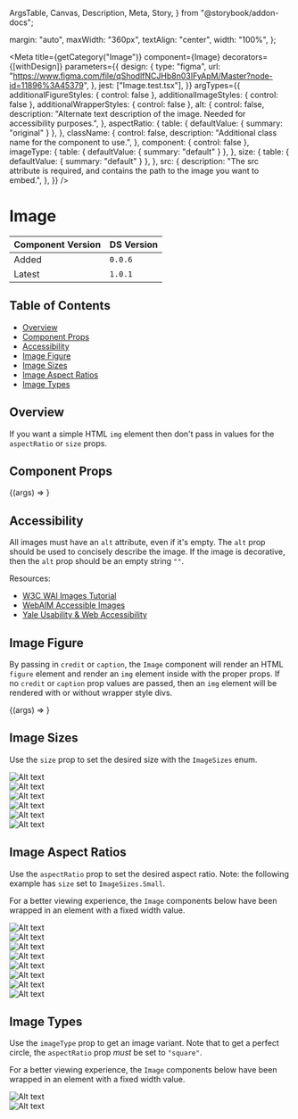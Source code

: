   ArgsTable,
  Canvas,
  Description,
  Meta,
  Story,
} from "@storybook/addon-docs";


  margin: "auto",
  maxWidth: "360px",
  textAlign: "center",
  width: "100%",
};

<Meta
  title={getCategory("Image")}
  component={Image}
  decorators={[withDesign]}
  parameters={{
    design: {
      type: "figma",
      url: "https://www.figma.com/file/qShodlfNCJHb8n03IFyApM/Master?node-id=11896%3A45379",
    },
    jest: ["Image.test.tsx"],
  }}
  argTypes={{
    additionalFigureStyles: { control: false },
    additionalImageStyles: { control: false },
    additionalWrapperStyles: { control: false },
    alt: {
      control: false,
      description:
        "Alternate text description of the image. Needed for accessibility purposes.",
    },
    aspectRatio: {
      table: { defaultValue: { summary: "original" } },
    },
    className: {
      control: false,
      description: "Additional class name for the component to use.",
    },
    component: { control: false },
    imageType: {
      table: { defaultValue: { summary: "default" } },
    },
    size: {
      table: { defaultValue: { summary: "default" } },
    },
    src: {
      description:
        "The src attribute is required, and contains the path to the image you want to embed.",
    },
  }}
/>

# Image

| Component Version | DS Version |
| ----------------- | ---------- |
| Added             | `0.0.6`    |
| Latest            | `1.0.1`    |

## Table of Contents

- [Overview](#overview)
- [Component Props](#component-props)
- [Accessibility](#accessibility)
- [Image Figure](#image-figure)
- [Image Sizes](#image-sizes)
- [Image Aspect Ratios](#image-aspect-ratios)
- [Image Types](#image-types)

## Overview

<Description of={Image} />

If you want a simple HTML `img` element then don't pass in values for the
`aspectRatio` or `size` props.

## Component Props

<Canvas>
  <Story
    name="Image with Controls"
    args={{
      additionalFigureStyles: undefined,
      additionalImageStyles: undefined,
      additionalWrapperStyles: undefined,
      alt: "Alt text",
      aspectRatio: "twoByOne",
      caption: "Image caption",
      className: undefined,
      component: undefined,
      credit: "Image credit",
      imageType: "default",
      size: "medium",
      src: "https://placeimg.com/400/300/animals",
    }}
  >
    {(args) => <Image {...args} />}
  </Story>
</Canvas>

<ArgsTable story="Image with Controls" />

## Accessibility

All images must have an `alt` attribute, even if it's empty. The `alt` prop should
be used to concisely describe the image. If the image is decorative, then the
`alt` prop should be an empty string `""`.

Resources:

- [W3C WAI Images Tutorial](https://www.w3.org/WAI/tutorials/images/)
- [WebAIM Accessible Images](https://webaim.org/techniques/images/)
- [Yale Usability & Web Accessibility](https://usability.yale.edu/web-accessibility/articles/images)

## Image Figure

By passing in `credit` or `caption`, the `Image` component will
render an HTML `figure` element and render an `img` element inside with the
proper props. If no `credit` or `caption` prop values are passed,
then an `img` element will be rendered with or without wrapper style divs.

<Canvas>
  <Story
    name="Figure and figcaption"
    args={{
      alt: "Alt text",
      aspectRatio: "threeByTwo",
      caption: "Image caption",
      credit: "Image credit",
      imageType: "default",
      size: "medium",
      src: "https://placeimg.com/400/300/animals",
    }}
    argTypes={{
      aspectRatio: { table: { disable: true } },
      caption: { table: { disable: true } },
      credit: { table: { disable: true } },
      imageType: { table: { disable: true } },
      size: { table: { disable: true } },
      src: { table: { disable: true } },
    }}
  >
    {(args) => <Image {...args} />}
  </Story>
</Canvas>

## Image Sizes

Use the `size` prop to set the desired size with the `ImageSizes` enum.

<Canvas>
  <Story name="Image Sizes">
    <SimpleGrid columns={1}>
      <div style={{ textAlign: "center" }}>
        <Heading id="ExtraExtraSmall" level="four" text="xxsmall" />
        <Image
          alt="Alt text"
          caption="64px"
          size="xxsmall"
          src="https://placeimg.com/400/300/animals"
        />
      </div>
      <div style={{ textAlign: "center" }}>
        <Heading id="ExtraSmall" level="four" text="xsmall" />
        <Image
          alt="Alt text"
          caption="96px"
          size="xsmall"
          src="https://placeimg.com/400/300/animals"
        />
      </div>
      <div style={{ textAlign: "center" }}>
        <Heading id="Small" level="four" text="small" />
        <Image
          alt="Alt text"
          caption="165px"
          size="small"
          src="https://placeimg.com/400/300/animals"
        />
      </div>
      <div style={{ textAlign: "center" }}>
        <Heading id="Medium" level="four" text="medium" />
        <Image
          alt="Alt text"
          caption="225px"
          size="medium"
          src="https://placeimg.com/400/300/animals"
        />
      </div>
      <div style={{ textAlign: "center" }}>
        <Heading id="Large" level="four" text="large" />
        <Image
          alt="Alt text"
          caption="360px"
          size="large"
          src="https://placeimg.com/400/300/animals"
        />
      </div>
      <div style={{ textAlign: "center" }}>
        <Heading id="Default" level="four" text="default" />
        <Image
          alt="Alt text"
          caption="100%"
          src="https://placeimg.com/400/300/animals"
        />
      </div>
    </SimpleGrid>
  </Story>
</Canvas>

## Image Aspect Ratios

Use the `aspectRatio` prop to set the desired aspect ratio. Note: the
following example has `size` set to `ImageSizes.Small`.

For a better viewing experience, the `Image` components below have been wrapped
in an element with a fixed width value.

<Canvas>
  <Story name="Image Aspect Ratios">
    <SimpleGrid columns={1}>
      <div style={imageBlockStyles}>
        <Heading id="fourbythree" level="four" text="fourByThree" />
        <Image
          alt="Alt text"
          aspectRatio="fourByThree"
          src="https://placeimg.com/400/300/animals"
        />
      </div>
      <div style={imageBlockStyles}>
        <Heading id="onebytwo" level="four" text="oneByTwo" />
        <Image
          alt="Alt text"
          aspectRatio="oneByTwo"
          src="https://placeimg.com/400/300/animals"
        />
      </div>
      <div style={imageBlockStyles}>
        <Heading id="original" level="four" text="original" />
        <Image
          alt="Alt text"
          aspectRatio="original"
          src="https://placeimg.com/400/300/animals"
        />
      </div>
      <div style={imageBlockStyles}>
        <Heading id="sixteenbynine" level="four" text="sixteenByNine" />
        <Image
          alt="Alt text"
          aspectRatio="sixteenByNine"
          src="https://placeimg.com/400/300/animals"
        />
      </div>
      <div style={imageBlockStyles}>
        <Heading id="square" level="four" text="square" />
        <Image
          alt="Alt text"
          aspectRatio="square"
          src="https://placeimg.com/400/300/animals"
        />
      </div>
      <div style={imageBlockStyles}>
        <Heading id="threebyfour" level="four" text="threeByFour" />
        <Image
          alt="Alt text"
          aspectRatio="threeByFour"
          src="https://placeimg.com/400/300/animals"
        />
      </div>
      <div style={imageBlockStyles}>
        <Heading id="threebytwo" level="four" text="threeByTwo" />
        <Image
          alt="Alt text"
          aspectRatio="threeByTwo"
          src="https://placeimg.com/400/300/animals"
        />
      </div>
      <div style={imageBlockStyles}>
        <Heading id="twobyone" level="four" text="twoByOne" />
        <Image
          alt="Alt text"
          aspectRatio="twoByOne"
          src="https://placeimg.com/400/300/animals"
        />
      </div>
    </SimpleGrid>
  </Story>
</Canvas>

## Image Types

Use the `imageType` prop to get an image variant. Note that to get a perfect
circle, the `aspectRatio` prop _must_ be set to `"square"`.

For a better viewing experience, the `Image` components below have been wrapped
in an element with a fixed width value.

<Canvas>
  <Story name="Image Types">
    <SimpleGrid columns={1}>
      <div style={imageBlockStyles}>
        <Heading id="default" level="four" text="default" />
        <Image
          alt="Alt text"
          aspectRatio="square"
          imageType="default"
          src="https://placeimg.com/400/400/animals"
        />
      </div>
      <div style={imageBlockStyles}>
        <Heading id="circle" level="four" text="circle" />
        <Image
          alt="Alt text"
          aspectRatio="square"
          imageType="circle"
          src="https://placeimg.com/400/400/animals"
        />
      </div>
    </SimpleGrid>
  </Story>
</Canvas>
